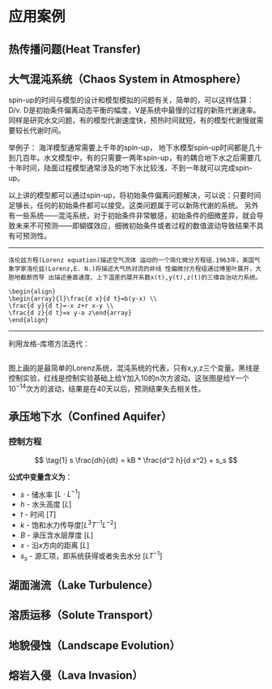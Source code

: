 # 应用案例 {#app}

## 热传播问题(Heat Transfer)


## 大气混沌系统（Chaos System in Atmosphere）

spin-up的时间与模型的设计和模型模拟的问题有关，简单的，可以这样估算：D/v. D是初始条件偏离动态平衡的幅度，V是系统中最慢的过程的新陈代谢速率。       同样是研究水文问题，有的模型代谢速度快，预热时间就短，有的模型代谢慢就需要较长代谢时间。   

举例子： 海洋模型通常需要上千年的spin-up， 地下水模型spin-up时间都是几十到几百年。水文模型中，有的只需要一两年spin-up，有的耦合地下水之后需要几十年时间，陆面过程模型通常涉及的地下水比较浅，不到一年就可以完成spin-up。

以上讲的模型都可以通过spin-up，将初始条件偏离问题解决，可以说：只要时间足够长，任何的初始条件都可以接受。这类问题属于可以新陈代谢的系统。  另外有一些系统——混沌系统，对于初始条件非常敏感，初始条件的细微差异，就会导致未来不可预测——即蝴蝶效应，细微初始条件或者过程的数值波动导致结果不具有可预测性。

***
```definition
洛伦兹方程(Lorenz equation)描述空气流体 运动的一个简化微分方程组.1963年，美国气象学家洛伦兹(Lorenz,E. N.)将描述大气热对流的非线 性偏微分方程组通过傅里叶展开，大胆地截断而导 出描述垂直速度、上下温差的展开系数x(t),y(t),z(t)的三维自治动力系统。

\begin{align}
\begin{array}{l}\frac{d x}{d t}=b(y-x) \\ 
\frac{d y}{d t}=-x z+r x-y \\ 
\frac{d z}{d t}=x y-a z\end{array}
\end{align}
```
***

利用龙格-库塔方法迭代：
\begin{align}
\begin{array}{l}x(t+\Delta t)=x(t)+f_{x}\left(x^{\prime}, y^{\prime}, z^{\prime}, t^{\prime}\right) \Delta t \\ 
y(t+\Delta t)=y(t)+f_{y}\left(x^{\prime}, y^{\prime}, z^{\prime}, t^{\prime}\right) \Delta t \\ 
z(t+\Delta t)=z(t)+f_{z}\left(x^{\prime}, y^{\prime}, z^{\prime}, t^{\prime}\right) \Delta t\end{array}
\end{align}

```r
```

图上画的是最简单的Lorenz系统，混沌系统的代表，只有x,y,z三个变量。黑线是控制实验，红线是控制实验基础上给Y加入10的n次方波动。这张图是给Y一个$10^{-14}$次方的波动，结果是在40天以后，预测结果失去相关性。


## 承压地下水（Confined Aquifer）


### 控制方程

$$
\tag{1}
s  \frac{dh}{dt} = kB * \frac{d^2 h}{d x^2} + s_s
$$

**公式中变量含义为**：

- $s$ - 储水率 [$L \cdot L^{-1}$]
- $h$ - 水头高度 [$L$]
- $t$ - 时间 [$T$]
- $k$ - 饱和水力传导度[$L^3   T ^{-1} L^{-2}$]
- $B$ - 承压含水层厚度 [$L$]
- $x$ - 沿$x$方向的距离 [$L$]
- $s_s$ - 源汇项，即系统获得或者失去水分 [$L T^{-1}$]



\begin{equation}
\begin{bmatrix}
    ~\beta~       & \alpha & 0 & 0 & \dots & 0  & 0  & 0   & 0\\
    \alpha      & ~\beta~ & \alpha & 0 & \dots & 0  & 0  & 0   & 0\\
    0 & \alpha      & ~\beta~ ~& \alpha & \dots & 0  & 0  & 0   & 0\\
    \dots &\dots &\dots &\dots &\dots &\dots &\dots &\dots &\dots \\
    0 & 0    & \dots  & \alpha  & ~\beta~& \alpha & \dots & 0   & 0\\
    \dots &\dots &\dots &\dots &\dots &\dots &\dots &\dots &\dots \\
    0   & 0& 0  & 0  &  \dots &  \alpha~&  ~\beta~ &  \alpha  & 0  \\
    0   & 0& 0  & 0  &  \dots &  0 &   \alpha & ~\beta~ & \alpha   \\
    0   & 0& 0  & 0  &  \dots &  0 &   0&  \alpha &~\beta~
\end{bmatrix}
\begin{bmatrix}
h_{1}^{t} \\
h_{2}^{t} \\
h_{3}^{t} \\
h_{4}^{t} \\
\dots \\
h_{i}^{t} \\
\dots \\
h_{n-3}^{t} \\
h_{n-2}^{t} \\
h_{n-1}^{t} \\
h_{n}^{t} 
\end{bmatrix} = -\begin{bmatrix}
h_{1}^{t-1} \\
h_{2}^{t-1} \\
h_{3}^{t-1} \\
h_{4}^{t-1} \\
\dots \\
h_{i}^{t-1} \\
\dots \\
h_{n-3}^{t-1} \\
h_{n-2}^{t-1} \\
h_{n-1}^{t-1} \\
h_{n}^{t-1} 
\end{bmatrix}
\end{equation}



## 湖面湍流（Lake Turbulence）

## 溶质运移（Solute Transport）

## 地貌侵蚀（Landscape Evolution）

## 熔岩入侵（Lava Invasion）


